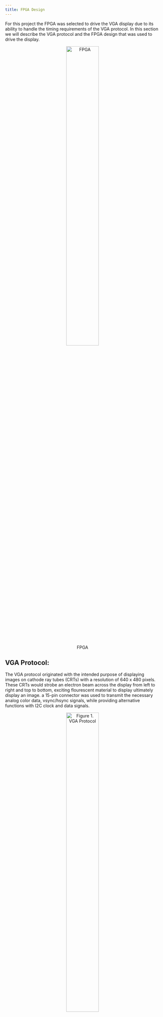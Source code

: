 ```yaml
---
title: FPGA Design
---
```


For this project the FPGA was selected to drive the VGA display due to its ability to handle the timing requirements of the VGA protocol. 
In this section we will describe the VGA protocol and the FPGA design that was used to drive the display.

<div style="text-align: center;">
![FPGA](images/fpga.jpg){width=50%}
</div>

## VGA Protocol:
The VGA protocol originated with the intended purpose of displaying images on cathode ray tubes (CRTs) with a resolution 
of 640 x 480 pixels. These CRTs would strobe an electron beam across the display from left to right and top to bottom, exciting 
flourescent material to display ultimately display an image. a 15-pin connector was used to transmit the necessary analog color data, 
vsync/hsync signals, while providing alternative functions with I2C clock and data signals.

<div style="text-align: center;">
  ![Figure 1. VGA Protocol](images/vga_protocol.png){width=50%} 
</div>


While the original specification included additional functionality such as I²C data channels (DDC) for EDID communication, in this project we only use:
- *4-bit Color Data (r, g, b)*: These digital outputs from the FPGA are converted into analog signals using a simple resistor DAC.
- *Horizontal Sync (hs)*: A signal controlling the start of a new display line.
- *Vertical Sync (vs)*: A signal controlling the start of a new frame (top of the display).

Other signals such as the I2C clock and data were not used.

<div style="text-align: center;">
  ![Figure 2.VGA Frame](images/vga_frame.png){width=50%}
</div>

### Scan Line Timing
A single scan line in the VGA protocol is divided into several segments:

- **Front Porch**: This is the time between the end of the visible line and the start of the horizontal sync pulse. It allows the electron beam to move from the end of the line back to the start of the next line.

- **Horizontal Sync Pulse**: This is a short pulse that indicates the end of a scan line and the start of the next. It is used to synchronize the display's horizontal scanning.

- **Back Porch**: This is the time after the horizontal sync pulse and before the start of the visible line. It allows the electron beam to stabilize before starting to draw the next line.

- **Visible Area**: This is the part of the scan line where the actual image data is displayed.

### Frame Timing
Similarly, a frame is divided into:

- **Vertical Front Porch**: The time between the end of the visible frame and the start of the vertical sync pulse.

- **Vertical Sync Pulse**: A pulse indicating the end of a frame and the start of the next. It synchronizes the vertical scanning.

- **Vertical Back Porch**: The time after the vertical sync pulse and before the start of the visible frame.

- **Visible Frame**: The area where the image data is displayed.

These timing segments are crucial for ensuring that the display correctly interprets the signals and displays the image as intended. 
In order to write the FPGA code we made reference of Chapter 9 in the book Digital Design and Computer Architecture by David Harris and Sarah Harris. 
We will describe the FPGA design in the next section.


### VGA Block Diagram

The VGA module is responsible for generating the necessary signals to drive a VGA display. It consists of several key components:

- **VGA Module**: This is the top-level module that integrates all the components required for VGA signal generation. It takes inputs such as a reset signal and a frame switch, and outputs VGA clock, sync signals, and color data.

- **Internal High-Speed Oscillator (HSOSC)**: Provides a base clock signal which is used by the PLL to generate the VGA clock.

- **Phase-Locked Loop (PLL)**: Converts the internal oscillator's frequency to the required 25 MHz VGA clock.

- **VGA Controller**: Generates horizontal and vertical sync signals, as well as blanking signals, based on the VGA timing specifications.

- **Video Generator (videoGen)**: Determines the color of each pixel based on the current frame and coordinates. It uses a multiplexer to select the appropriate frame data and checks if the current pixel is within any defined rectangles.

- **Frame Modules**: Each frame module (e.g., `image_frame0`, `image_frame1`, etc.) defines a set of rectangles representing different parts of an image for a specific frame.

- **Frame Multiplexer (frame_mux)**: Selects the appropriate frame data based on the `frame_switch` input.

- **Rectangle and Line Generators**: These modules determine if the current pixel is within a defined rectangle or on a line, respectively.

The block diagram below illustrates the interconnections between these components:

<div style="text-align: center;">
  ![Figure 4. VGA Block Diagram](images/vga_block_diagram.png){width=80%} 
</div>



## Parallel Communication Interface
To control which frame is displayed, the microcontroller sets 3 I/O lines to a specific pattern of states (0-7 in binary) to select one of eight predefined frames. Each frame corresponds to a particular arrangement of graphical elements. This simple and low-bandwidth interface allows the microcontroller to direct the FPGA’s output without requiring the MCU to handle the stringent timing or memory requirements associated with full video generation.